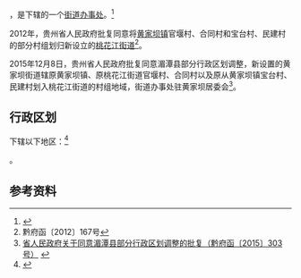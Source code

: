 {{中国乡级行政区|52/03/28/105/000}}

'''{{PAGENAMEBASE}}'''，是{{PRC admin/fullname|52/03/28/105/000|3}}下辖的一个[[街道办事处|街道办事处]]。<ref>{{PRC admin/ref sgc|{{PRC admin/parent|52/03/28/105/000}}}}</ref>

2012年，贵州省人民政府批复同意将[[黄家坝镇|黄家坝镇]]官堰村、合同村和宝台村、民建村的部分村组划归新设立的[[桃花江街道|桃花江街道]]<ref>黔府函〔2012〕167号</ref>。

2015年12月8日，贵州省人民政府批复同意湄潭县部分行政区划调整，新设置的黄家坝街道辖原黄家坝镇、原桃花江街道官堰村、合同村以及原从黄家坝镇宝台村、民建村划入桃花江街道的村组地域，街道办事处驻黄家坝居委会<ref>[http://www.gzgov.gov.cn/xxgk/jbxxgk/fgwj/zfwj/qfh/201512/t20151228_362544.html 省人民政府关于同意湄潭县部分行政区划调整的批复（黔府函〔2015〕303号）] {{webarchive|url=https://web.archive.org/web/20170902232142/http://www.gzgov.gov.cn/xxgk/jbxxgk/fgwj/zfwj/qfh/201512/t20151228_362544.html |date=2017-09-02 }}</ref>。

== 行政区划 ==

{{PAGENAMEBASE}}下辖以下地区：<ref>{{PRC admin/ref sgc|52/03/28/105/000}}</ref>

{{PRC admin/children|52/03/28/105/000}}。

== 参考资料 ==

{{reflist}}

{{行政区划小作品}}
{{PRC admin/navcat|52/03/28/105/000}}